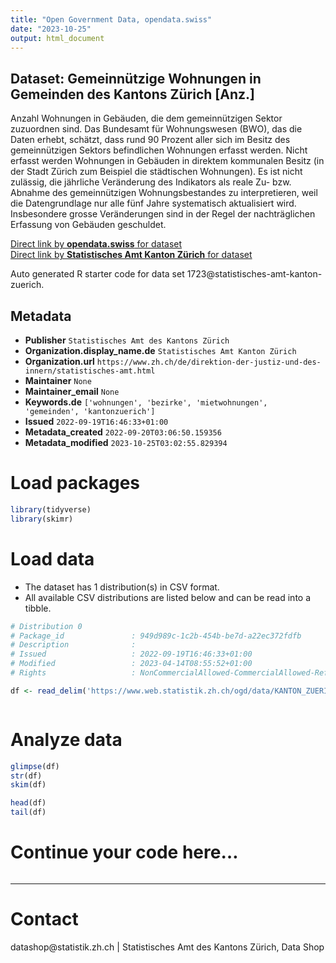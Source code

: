 ```yaml
---
title: "Open Government Data, opendata.swiss"
date: "2023-10-25"
output: html_document
---
```


## Dataset: Gemeinnützige Wohnungen in Gemeinden des Kantons Zürich [Anz.]

Anzahl Wohnungen in Gebäuden, die dem gemeinnützigen Sektor zuzuordnen sind. Das Bundesamt für Wohnungswesen (BWO), das die Daten erhebt, schätzt, dass rund 90 Prozent aller sich im Besitz des gemeinnützigen Sektors befindlichen Wohnungen erfasst werden. Nicht erfasst werden Wohnungen in Gebäuden in direktem kommunalen Besitz (in der Stadt Zürich zum Beispiel die städtischen Wohnungen). Es ist nicht zulässig, die jährliche Veränderung des Indikators als reale Zu- bzw. Abnahme des gemeinnützigen Wohnungsbestandes zu interpretieren, weil die Datengrundlage nur alle fünf Jahre systematisch aktualisiert wird. Insbesondere grosse Veränderungen sind in der Regel der nachträglichen Erfassung von Gebäuden geschuldet.

[Direct link by **opendata.swiss** for dataset](https://opendata.swiss/de/dataset/gemeinnutzige-wohnungen-in-gemeinden-des-kantons-zurich-anz)<br>
[Direct link by **Statistisches Amt Kanton Zürich** for dataset](https://www.zh.ch/de/politik-staat/gemeinden/gemeindeportraet.html)

Auto generated R starter code for data set 1723@statistisches-amt-kanton-zuerich.

## Metadata

- **Publisher** `Statistisches Amt des Kantons Zürich`
- **Organization.display_name.de** `Statistisches Amt Kanton Zürich`
- **Organization.url** `https://www.zh.ch/de/direktion-der-justiz-und-des-innern/statistisches-amt.html`
- **Maintainer** `None`
- **Maintainer_email** `None`
- **Keywords.de** `['wohnungen', 'bezirke', 'mietwohnungen', 'gemeinden', 'kantonzuerich']`
- **Issued** `2022-09-19T16:46:33+01:00`
- **Metadata_created** `2022-09-20T03:06:50.159356`
- **Metadata_modified** `2023-10-25T03:02:55.829394`


# Load packages

```r

library(tidyverse)
library(skimr)

```

# Load data

-   The dataset has 1 distribution(s) in CSV format.
-   All available CSV distributions are listed below and can be read into a tibble.

```r

# Distribution 0
# Package_id               : 949d989c-1c2b-454b-be7d-a22ec372fdfb
# Description              : 
# Issued                   : 2022-09-19T16:46:33+01:00
# Modified                 : 2023-04-14T08:55:52+01:00
# Rights                   : NonCommercialAllowed-CommercialAllowed-ReferenceRequired

df <- read_delim('https://www.web.statistik.zh.ch/ogd/data/KANTON_ZUERICH_840.csv')



```

# Analyze data

```r

glimpse(df)
str(df)
skim(df)

head(df)
tail(df)

```

# Continue your code here...

```r

```

------------------------------------------------------------------------

# Contact

datashop@statistik.zh.ch | Statistisches Amt des Kantons Zürich, Data Shop
